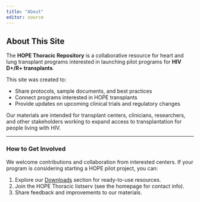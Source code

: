 ```yaml
---
title: "About"
editor: source
---
```


## About This Site

The **HOPE Thoracic Repository** is a collaborative resource for heart and lung transplant programs interested in launching pilot programs for **HIV D+/R+ transplants**.

This site was created to: 

- Share protocols, sample documents, and best practices 
- Connect programs interested in HOPE transplants 
- Provide updates on upcoming clinical trials and regulatory changes

Our materials are intended for transplant centers, clinicians, researchers, and other stakeholders working to expand access to transplantation for people living with HIV.

------------------------------------------------------------------------

### How to Get Involved

We welcome contributions and collaboration from interested centers. If your program is considering starting a HOPE pilot project, you can: 

1. Explore our [Downloads](downloads/) section for ready-to-use resources.  
2. Join the HOPE Thoracic listserv (see the homepage for contact info).  
3. Share feedback and improvements to our materials.
